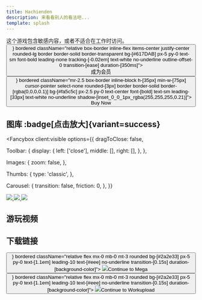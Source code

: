 ```yaml
---
title: Hachienden
description: 来看看别人的看法吧...
template: splash
---
```




<Aside type="caution" title="当心！">
  这个游戏包含敏感内容，或者不适合在工作时访问。
</Aside>

<div class="my-2 flex gap-2">

<Link client:visible color="foreground" href="https://www.patreon.com/tsukumon" target="_blank">
<Button client:visible aria-disabled="false" type="button" startContent={<PhPatreonLogoDuotone client:visible/>} bordered className="relative box-border inline-flex items-center justify-center rounded-lg border border-solid border-transparent bg-[#617DAB] px-5 py-0 text-sm font-bold leading-none tracking-[-0.02em] text-white no-underline outline-offset-0 transition-[ease] duration-[350ms]">
  <div class="visible mx-0 my-auto flex itemts-cener justify-center gap-x-1 p-0"><div class="mx-0 my-2.5 flex h-full flex-col items-center justify-center whitespace-nowrap p-0">成为会员</div></div>
</Button>
</Link>

<Link client:visible color="foreground" href="https://tsukumon.itch.io/hachienden/purchase" target="_blank">
<Button client:visible aria-disabled="false" type="button" startContent={<PhPatreonLogoDuotone client:visible/>} bordered className="mr-2.5 box-border inline-block h-[35px] min-w-[75px] cursor-pointer select-none rounded-[3px] border border-solid border-[rgba(0,0,0,0.1)] bg-[#fa5c5c] px-2.5 py-0 text-center font-[bold] text-sm leading-[33px] text-white no-underline shadow-[inset_0_0_1px_rgba(255,255,255,0.21)]">
  Buy Now
</Button>
</Link>

</div>

## 图库 :badge[点击放大]{variant=success}

<Fancybox
client:visible
  options={{
    dragToClose: false,

  Toolbar: {
    display: {
      left: ['close'],
      middle: [],
      right: [],
    },
  },

  Images: {
    zoom: false,
  },

  Thumbs: {
    type: 'classic',
  },

  Carousel: {
    transition: false,
    friction: 0,
  },
  }}
>
<div className="grid grid-cols-3 gap-4 max-w-xl mx-auto p-10">
  <a data-fancybox="gallery" href="https://lipsum.app/id/46/1600x1200">
          <img class="rounded" src="https://lipsum.app/id/46/200x150" />
        </a>
        <a data-fancybox="gallery" href="https://lipsum.app/id/47/1600x1200">
          <img class="rounded" src="https://lipsum.app/id/47/200x150" />
        </a>
        <a data-fancybox="gallery" href="https://lipsum.app/id/51/1600x1200">
          <img class="rounded" src="https://lipsum.app/id/51/200x150" />
        </a>
        </div>
</Fancybox>

## 游玩视频

<LinkPreview id="https://www.bilibili.com/video/BV1Lp4y1a7sP/" />

<LinkPreview id="https://www.bilibili.com/video/BV1rK4y1d7i6/" />

## 下载链接

<div class="my-2 flex gap-2">

<Link client:visible color="foreground" href="https://mega.nz/#!ITknmDJL!2HLq-uUP5fZWjCneMEol8MkWI8SzjajkVQxKT8wolt8" target="_blank">
<Button client:visible aria-disabled="false" type="button" startContent={<PhPatreonLogoDuotone client:visible/>} bordered className="relative flex mx-0 mb-0 mt-3 rounded bg-[#2a2e33] px-5 py-0 text-[1.1em] leading-10 text-[#eee] no-underline transition-[0.15s] duration-[background-color]">
  <Image client:visible src="https://t2.gstatic.cn/faviconV2?client=SOCIAL&type=FAVICON&fallback_opts=TYPE,SIZE,URL&url=https://mega.nz&size=16" className="relative top-0.5 my-0 ml-0 mr-2" /><span>Continue to Mega</span>
</Button>
</Link>

<Link client:visible color="foreground" href="https://workupload.com/file/fyDCabbAUt9" target="_blank">
<Button client:visible aria-disabled="false" type="button" startContent={<PhPatreonLogoDuotone client:visible/>} bordered className="relative flex mx-0 mb-0 mt-3 rounded bg-[#2a2e33] px-5 py-0 text-[1.1em] leading-10 text-[#eee] no-underline transition-[0.15s] duration-[background-color]">
  <Image client:visible src="https://t2.gstatic.cn/faviconV2?client=SOCIAL&type=FAVICON&fallback_opts=TYPE,SIZE,URL&url=https://workupload.com&size=16" className="relative top-0.5 my-0 ml-0 mr-2" /><span>Continue to Workupload</span>
</Button>
</Link>

</div>
